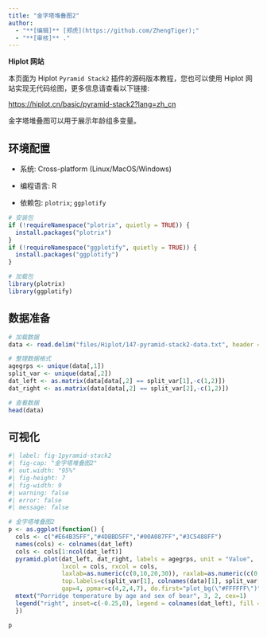 ```yaml
---
title: "金字塔堆叠图2"
author:
  - "**[编辑]** [郑虎](https://github.com/ZhengTiger);"
  - "**[审核]** ."
---
```


::: callout-note
**Hiplot 网站**

本页面为 Hiplot `Pyramid Stack2` 插件的源码版本教程，您也可以使用 Hiplot 网站实现无代码绘图，更多信息请查看以下链接:

<https://hiplot.cn/basic/pyramid-stack2?lang=zh_cn>
:::

金字塔堆叠图可以用于展示年龄组多变量。

## 环境配置

-   系统: Cross-platform (Linux/MacOS/Windows)

-   编程语言: R

-   依赖包: `plotrix`; `ggplotify`

```r
# 安装包
if (!requireNamespace("plotrix", quietly = TRUE)) {
  install.packages("plotrix")
}
if (!requireNamespace("ggplotify", quietly = TRUE)) {
  install.packages("ggplotify")
}

# 加载包
library(plotrix)
library(ggplotify)
```

## 数据准备

```r
# 加载数据
data <- read.delim("files/Hiplot/147-pyramid-stack2-data.txt", header = T)

# 整理数据格式
agegrps <- unique(data[,1])
split_var <- unique(data[,2])
dat_left <- as.matrix(data[data[,2] == split_var[1],-c(1,2)])
dat_right <- as.matrix(data[data[,2] == split_var[2],-c(1,2)])

# 查看数据
head(data)
```

## 可视化

```r
#| label: fig-1pyramid-stack2
#| fig-cap: "金字塔堆叠图2"
#| out.width: "95%"
#| fig-height: 7
#| fig-width: 9
#| warning: false
#| error: false
#| message: false

# 金字塔堆叠图2
p <- as.ggplot(function() {
  cols <- c("#E64B35FF","#4DBBD5FF","#00A087FF","#3C5488FF")
  names(cols) <- colnames(dat_left)
  cols <- cols[1:ncol(dat_left)]
  pyramid.plot(dat_left, dat_right, labels = agegrps, unit = "Value",
               lxcol = cols, rxcol = cols,
               laxlab=as.numeric(c(0,10,20,30)), raxlab=as.numeric(c(0,10,20,30)),
               top.labels=c(split_var[1], colnames(data)[1], split_var[2]),
               gap=4, ppmar=c(4,2,4,7), do.first="plot_bg(\"#FFFFFF\")")
  mtext("Porridge temperature by age and sex of bear", 3, 2, cex=1)
  legend("right", inset=c(-0.25,0), legend = colnames(dat_left), fill = cols)
  })

p
```



